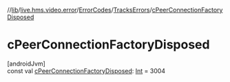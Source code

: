 //[lib](/api-reference/android/v2/home/content)/[live.hms.video.error](../../index)/[ErrorCodes](../index)/[TracksErrors](index)/[cPeerConnectionFactoryDisposed](c-peer-connection-factory-disposed)

# cPeerConnectionFactoryDisposed

[androidJvm]\
const val [cPeerConnectionFactoryDisposed](c-peer-connection-factory-disposed): [Int](https://kotlinlang.org/api/latest/jvm/stdlib/kotlin/-int/index.html) = 3004
